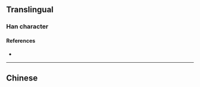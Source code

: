 {{character info/new}}
{{also|傖}}
==Translingual==

===Han character===
{{Han char|rn=9|rad=人|as=04|sn=6|four=|canj=OOSU|ids=⿰亻仓}}

====References====
* {{Han ref|kx=0096.121|hdz=10124.140|uh=4F27|ud=20263}}

----

==Chinese==
{{zh-see|傖}}